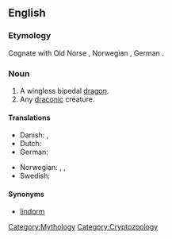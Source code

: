 ==English==
{{wikipedia}}

===Etymology===
Cognate with Old Norse {{term|linnormr||constrictor snake|lang=non}}, Norwegian {{term|lindorm||serpent|lang=no}}, German {{term|Lindwurm||dragon|lang=de}}. 

===Noun===
{{en-noun|lindworms}}

# A wingless bipedal [[dragon]].
# Any [[draconic]] creature.

====Translations====
{{trans-top|a wingless bipedal dragon}}
* Danish: {{t-|da|lindorm}}, {{t|da|søslange}}
* Dutch: {{t+|nl|lintworm}}
* German: {{t+|de|Lindwurm|m}}
{{trans-mid}}
* Norwegian: {{t|no|linnorm}}, {{t-|no|lindorm}}, {{t|no|sjøslanger}}
* Swedish: {{t-|sv|lindorm}}
{{trans-bottom}}

{{trans-top|any draconic creature}}
{{trans-mid}}
{{trans-bottom}}

====Synonyms====
* [[lindorm]]

[[Category:Mythology]]
[[Category:Cryptozoology]]